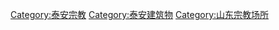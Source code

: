 [[Category:泰安宗教|Category:泰安宗教]]
[[Category:泰安建筑物|Category:泰安建筑物]]
[[Category:山东宗教场所|Category:山东宗教场所]]